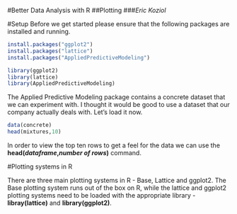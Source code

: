
#Better Data Analysis with R
##Plotting
###*Eric Koziol*


#Setup
Before we get started please ensure that the following packages are installed and running.

```r
install.packages("ggplot2")
install.packages("lattice")
install.packages("AppliedPredictiveModeling")
```
```r
library(ggplot2)
library(lattice)
library(AppliedPredictiveModeling)
```

The Applied Predictive Modeling package contains a concrete dataset that we can experiment with.  I thought it would be good to use a dataset that our company actually deals with.  Let's load it now.

```r
data(concrete)
head(mixtures,10)
```

In order to view the top ten rows to get a feel for the data we can use the **head(*dataframe*,*number of rows*)** command.


#Plotting systems in R

There are three main plotting systems in R - Base, Lattice and ggplot2.  The Base plotting system runs out of the box on R, while the lattice and ggplot2 plotting systems need to be loaded with the appropriate library - **libray(lattice)** and **library(ggplot2)**.

